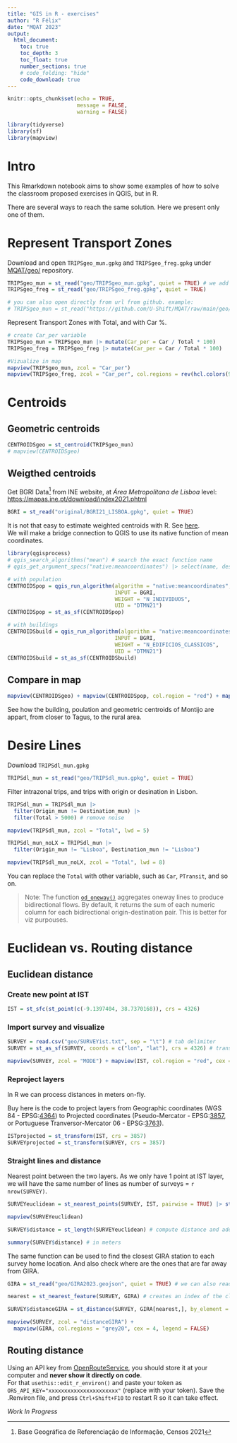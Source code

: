```yaml
---
title: "GIS in R - exercises"
author: "R Félix"
date: "MQAT 2023"
output:
  html_document:
    toc: true
    toc_depth: 3
    toc_float: true
    number_sections: true
    # code_folding: "hide"
    code_download: true
---
```


```r
knitr::opts_chunk$set(echo = TRUE,
                      message = FALSE,
                      warning = FALSE)
```

```r
library(tidyverse)
library(sf)
library(mapview)
```


# Intro

This Rmarkdown notebook aims to show some examples of how to solve the classroom proposed exercises in QGIS, but in R.

There are several ways to reach the same solution. Here we present only one of them.

# Represent Transport Zones

Download and open `TRIPSgeo_mun.gpkg` and `TRIPSgeo_freg.gpkg` under [MQAT/geo/](https://github.com/U-Shift/MQAT/tree/main/geo) repository.

```r
TRIPSgeo_mun = st_read("geo/TRIPSgeo_mun.gpkg", quiet = TRUE) # we add quiet = TRUE so we don't get annoying messages on the info
TRIPSgeo_freg = st_read("geo/TRIPSgeo_freg.gpkg", quiet = TRUE)

# you can also open directly from url from github. example:
# TRIPSgeo_mun = st_read("https://github.com/U-Shift/MQAT/raw/main/geo/TRIPSgeo_mun.gpkg")
```

Represent Transport Zones with Total, and with Car %.

```r
# create Car_per variable
TRIPSgeo_mun = TRIPSgeo_mun |> mutate(Car_per = Car / Total * 100)
TRIPSgeo_freg = TRIPSgeo_freg |> mutate(Car_per = Car / Total * 100)

#Vizualize in map
mapview(TRIPSgeo_mun, zcol = "Car_per")
mapview(TRIPSgeo_freg, zcol = "Car_per", col.regions = rev(hcl.colors(9, "-Inferno"))) #palete inferno com 9 classes, reverse color ramp
```

# Centroids

## Geometric centroids

```r
CENTROIDSgeo = st_centroid(TRIPSgeo_mun)
# mapview(CENTROIDSgeo)
```


## Weigthed centroids

Get BGRI Data^[Base Geográfica de Referenciação de Informação, Censos 2021] from INE website, at *Área Metropolitana de Lisboa* level: [https://mapas.ine.pt/download/index2021.phtml](mapas.ine.pt/download/index2021.phtml)

```r
BGRI = st_read("original/BGRI21_LISBOA.gpkg", quiet = TRUE)
```

It is not that easy to estimate weighted centroids with R. See [here](https://wzbsocialsciencecenter.github.io/spatially_weighted_avg/).  
We will make a bridge connection to QGIS to use its native function of mean coordinates.  


```r
library(qgisprocess)
# qgis_search_algorithms("mean") # search the exact function name
# qgis_get_argument_specs("native:meancoordinates") |> select(name, description) # see the required inputs

# with population
CENTROIDSpop = qgis_run_algorithm(algorithm = "native:meancoordinates",
                                  INPUT = BGRI,
                                  WEIGHT = "N_INDIVIDUOS",
                                  UID = "DTMN21")
CENTROIDSpop = st_as_sf(CENTROIDSpop)

# with buildings
CENTROIDSbuild = qgis_run_algorithm(algorithm = "native:meancoordinates",
                                  INPUT = BGRI,
                                  WEIGHT = "N_EDIFICIOS_CLASSICOS",
                                  UID = "DTMN21")
CENTROIDSbuild = st_as_sf(CENTROIDSbuild)
```


## Compare in map

```r
mapview(CENTROIDSgeo) + mapview(CENTROIDSpop, col.region = "red") + mapview(CENTROIDSbuild, col.region = "black")
```

See how the building, poulation and geometric centroids of Montijo are appart, from closer to Tagus, to the rural area.


# Desire Lines

Download `TRIPSdl_mun.gpkg` 

```r
TRIPSdl_mun = st_read("geo/TRIPSdl_mun.gpkg", quiet = TRUE) 
```

Filter intrazonal trips, and trips with origin or desination in Lisbon.

```r
TRIPSdl_mun = TRIPSdl_mun |> 
  filter(Origin_mun != Destination_mun) |> 
  filter(Total > 5000) # remove noise

mapview(TRIPSdl_mun, zcol = "Total", lwd = 5)
```

```r
TRIPSdl_mun_noLX = TRIPSdl_mun |> 
  filter(Origin_mun != "Lisboa", Destination_mun != "Lisboa")

mapview(TRIPSdl_mun_noLX, zcol = "Total", lwd = 8)
```

You can replace the `Total` with other variable, such as `Car`, `PTransit`, and so on.

> Note: The function [`od_oneway()`](https://docs.ropensci.org/stplanr/reference/od_oneway.html) aggregates oneway lines to produce bidirectional flows. By default, it returns the sum of each numeric column for each bidirectional origin-destination pair. This is better for viz purpouses.

# Euclidean vs. Routing distance

## Euclidean distance

### Create new point at IST

```r
IST = st_sfc(st_point(c(-9.1397404, 38.7370168)), crs = 4326)
```

### Import survey and visualize

```r
SURVEY = read.csv("geo/SURVEYist.txt", sep = "\t") # tab delimiter
SURVEY = st_as_sf(SURVEY, coords = c("lon", "lat"), crs = 4326) # transform as geo data

mapview(SURVEY, zcol = "MODE") + mapview(IST, col.region = "red", cex = 12)
```

### Reproject layers

In R we can process distances in meters on-fly.

Buy here is the code to project layers from Geographic coordinates (WGS 84 - EPSG:[4364](https://epsg.io/4326)) to Projected coordinates (Pseudo-Mercator - EPSG:[3857](https://epsg.io/3857), or Portuguese Tranversor-Mercator 06 - EPSG:[3763](https://epsg.io/3763)).

```r
ISTprojected = st_transform(IST, crs = 3857)
SURVEYprojected = st_transform(SURVEY, crs = 3857)
```

### Straight lines and distance

Nearest point between the two layers. As we only have 1 point at IST layer, we will have the same number of lines as number of surveys = `r nrow(SURVEY)`.

```r
SURVEYeuclidean = st_nearest_points(SURVEY, IST, pairwise = TRUE) |> st_as_sf() # this creates lines

mapview(SURVEYeuclidean)

SURVEY$distance = st_length(SURVEYeuclidean) # compute distance and add directly in the first layer

summary(SURVEY$distance) # in meters
```

The same function can be used to find the closest GIRA station to each survey home location. And also check where are the ones that are far away from GIRA.

```r
GIRA = st_read("geo/GIRA2023.geojson", quiet = TRUE) # we can also read geojson with this function!

nearest = st_nearest_feature(SURVEY, GIRA) # creates an index of the closest GIRA station id

SURVEY$distanceGIRA = st_distance(SURVEY, GIRA[nearest,], by_element = TRUE)

mapview(SURVEY, zcol = "distanceGIRA") +
  mapview(GIRA, col.regions = "grey20", cex = 4, legend = FALSE)
```

## Routing distance

Using an API key from [OpenRouteService](https://openrouteservice.org/dev/#/signup), you should store it at your computer and **never show it directly on code**.  
For that `usethis::edit_r_environ()` and paste your token as `ORS_API_KEY="xxxxxxxxxxxxxxxxxxxxxx"` (replace with your token). Save the .Renviron file, and press `Ctrl+Shift+F10` to restart R so it can take effect.

<!-- Use [openrouteservice-r](https://giscience.github.io/openrouteservice-r/) package devtools::install_github("GIScience/openrouteservice-r") -->

*Work In Progress*